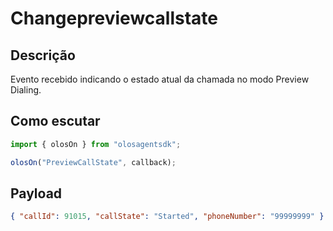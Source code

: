 # Changepreviewcallstate

## Descrição

Evento recebido indicando o estado atual da chamada no modo Preview Dialing.

## Como escutar

```js copy
import { olosOn } from "olosagentsdk";

olosOn("PreviewCallState", callback);
```

## Payload

```json copy
{ "callId": 91015, "callState": "Started", "phoneNumber": "99999999" }
```
